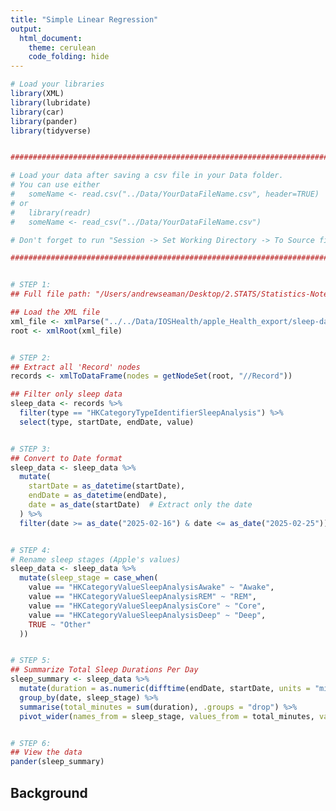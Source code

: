 ```yaml
---
title: "Simple Linear Regression"
output: 
  html_document:
    theme: cerulean
    code_folding: hide
---
```


```r
# Load your libraries
library(XML)
library(lubridate)
library(car)
library(pander)
library(tidyverse)


###############################################################################

# Load your data after saving a csv file in your Data folder.
# You can use either 
#   someName <- read.csv("../Data/YourDataFileName.csv", header=TRUE)
# or
#   library(readr)
#   someName <- read_csv("../Data/YourDataFileName.csv")

# Don't forget to run "Session -> Set Working Directory -> To Source file location"

###############################################################################


# STEP 1:
## Full file path: "/Users/andrewseaman/Desktop/2.STATS/Statistics-Notebook-master/Data/IOSHealth/apple_health_export/sleep-data.xml"

## Load the XML file
xml_file <- xmlParse("../../Data/IOSHealth/apple_Health_export/sleep-data.xml")# Replace with your file path
root <- xmlRoot(xml_file)


# STEP 2:
## Extract all 'Record' nodes
records <- xmlToDataFrame(nodes = getNodeSet(root, "//Record"))

## Filter only sleep data
sleep_data <- records %>%
  filter(type == "HKCategoryTypeIdentifierSleepAnalysis") %>%
  select(type, startDate, endDate, value)


# STEP 3:
## Convert to Date format
sleep_data <- sleep_data %>%
  mutate(
    startDate = as_datetime(startDate),
    endDate = as_datetime(endDate),
    date = as_date(startDate)  # Extract only the date
  ) %>%
  filter(date >= as_date("2025-02-16") & date <= as_date("2025-02-25"))  # Filter target dates


# STEP 4:
# Rename sleep stages (Apple's values)
sleep_data <- sleep_data %>%
  mutate(sleep_stage = case_when(
    value == "HKCategoryValueSleepAnalysisAwake" ~ "Awake",
    value == "HKCategoryValueSleepAnalysisREM" ~ "REM",
    value == "HKCategoryValueSleepAnalysisCore" ~ "Core",
    value == "HKCategoryValueSleepAnalysisDeep" ~ "Deep",
    TRUE ~ "Other"
  ))


# STEP 5:
## Summarize Total Sleep Durations Per Day
sleep_summary <- sleep_data %>%
  mutate(duration = as.numeric(difftime(endDate, startDate, units = "mins"))) %>%  # Compute duration
  group_by(date, sleep_stage) %>%
  summarise(total_minutes = sum(duration), .groups = "drop") %>%
  pivot_wider(names_from = sleep_stage, values_from = total_minutes, values_fill = 0)  # Pivot for readability


# STEP 6:
## View the data
pander(sleep_summary)

```


<!-- Directions

Come up with a simple linear regression of your own creation. 

* Write the Background and clearly state your question. Then collect data and perform the linear regression analysis in order to answer your question. Use the proper order of first, ask the question, then second, figure out the answer.

* You should collect both the quantitative response variable and the quantitative explanatory variable yourself. This can be data you collect from 
    - the internet (like weather data, Facebook data, or sports data) 
    - your own experiment 
    - your own observational study
* However,     
    - The data should not be a single pre-existing dataset. It must be something that you piece together yourself.

* You need at least $n=3$ $(X,Y)$ pairs to perform the regression. However, your regression will only be useful if you can get around $n=10$ or more observations.

-->


## Background


